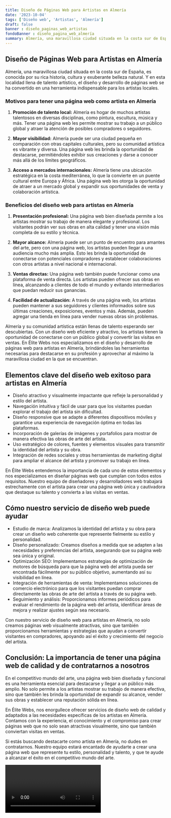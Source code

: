 ```yaml
---
title: Diseño de Páginas Web para Artistas en Almería
date: '2023-10-04'
tags: ['Diseño web', 'Artistas', 'Almería']
draft: false
banner : diseño_paginas_web_artistas
fondoBanner : diseño_pagina_web_almería
summary: Almería, una maravillosa ciudad situada en la costa sur de España, es conocida por su rica historia, cultura y exuberante belleza natural. Y en esta localidad llena de talento artístico, el diseño y desarrollo de páginas web se ha convertido en una herramienta indispensable para los artistas locales.
---
```


## Diseño de Páginas Web para Artistas en Almería

Almería, una maravillosa ciudad situada en la costa sur de España, es conocida por su rica historia, cultura y exuberante belleza natural. Y en esta localidad llena de talento artístico, el diseño y desarrollo de páginas web se ha convertido en una herramienta indispensable para los artistas locales.

### Motivos para tener una página web como artista en Almería

1. **Promoción de talento local:** Almería es hogar de muchos artistas talentosos en diversas disciplinas, como pintura, escultura, música y más. Tener una página web les permite mostrar su trabajo a un público global y atraer la atención de posibles compradores o seguidores.

2. **Mayor visibilidad:** Almería puede ser una ciudad pequeña en comparación con otras capitales culturales, pero su comunidad artística es vibrante y diversa. Una página web les brinda la oportunidad de destacarse, permitiéndoles exhibir sus creaciones y darse a conocer más allá de los límites geográficos.

3. **Acceso a mercados internacionales:** Almería tiene una ubicación estratégica en la costa mediterránea, lo que la convierte en un puente cultural entre Europa y África. Una página web les otorga la oportunidad de atraer a un mercado global y expandir sus oportunidades de venta y colaboración artística.

### Beneficios del diseño web para artistas en Almería

1. **Presentación profesional:** Una página web bien diseñada permite a los artistas mostrar su trabajo de manera elegante y profesional. Los visitantes podrán ver sus obras en alta calidad y tener una visión más completa de su estilo y técnica.

2. **Mayor alcance:** Almería puede ser un punto de encuentro para amantes del arte, pero con una página web, los artistas pueden llegar a una audiencia mucho más amplia. Esto les brinda la oportunidad de conectarse con potenciales compradores y establecer colaboraciones con otros artistas a nivel nacional e internacional.

3. **Ventas directas:** Una página web también puede funcionar como una plataforma de venta directa. Los artistas pueden ofrecer sus obras en línea, alcanzando a clientes de todo el mundo y evitando intermediarios que puedan reducir sus ganancias.

4. **Facilidad de actualización:** A través de una página web, los artistas pueden mantener a sus seguidores y clientes informados sobre sus últimas creaciones, exposiciones, eventos y más. Además, pueden agregar una tienda en línea para vender nuevas obras sin problemas.

Almería y su comunidad artística están llenas de talento esperando ser descubiertas. Con un diseño web eficiente y atractivo, los artistas tienen la oportunidad de conectarse con un público global y convertir las visitas en ventas. En Élite Webs nos especializamos en el diseño y desarrollo de páginas web para artistas en Almería, brindándoles las herramientas necesarias para destacarse en su profesión y aprovechar al máximo la maravillosa ciudad en la que se encuentran.

<GifSeo />

<Cta />

## Elementos clave del diseño web exitoso para artistas en Almería

- Diseño atractivo y visualmente impactante que refleje la personalidad y estilo del artista.
- Navegación intuitiva y fácil de usar para que los visitantes puedan explorar el trabajo del artista sin dificultad.
- Diseño responsive que se adapte a diferentes dispositivos móviles y garantice una experiencia de navegación óptima en todas las plataformas.
- Incorporación de galerías de imágenes y portafolios para mostrar de manera efectiva las obras de arte del artista.
- Uso estratégico de colores, fuentes y elementos visuales para transmitir la identidad del artista y su obra.
- Integración de redes sociales y otras herramientas de marketing digital para ampliar el alcance del artista y promover su trabajo en línea.

En Élite Webs entendemos la importancia de cada uno de estos elementos y nos especializamos en diseñar páginas web que cumplan con todos estos requisitos. Nuestro equipo de diseñadores y desarrolladores web trabajará estrechamente con el artista para crear una página web única y cautivadora que destaque su talento y convierta a las visitas en ventas.

## Cómo nuestro servicio de diseño web puede ayudar

- Estudio de marca: Analizamos la identidad del artista y su obra para crear un diseño web coherente que represente fielmente su estilo y personalidad.
- Diseño personalizado: Creamos diseños a medida que se adapten a las necesidades y preferencias del artista, asegurando que su página web sea única y original.
- Optimización SEO: Implementamos estrategias de optimización de motores de búsqueda para que la página web del artista pueda ser encontrada fácilmente por su público objetivo, aumentando así su visibilidad en línea.
- Integración de herramientas de venta: Implementamos soluciones de comercio electrónico para que los visitantes puedan comprar directamente las obras de arte del artista a través de su página web.
- Seguimiento y análisis: Proporcionamos informes periódicos para evaluar el rendimiento de la página web del artista, identificar áreas de mejora y realizar ajustes según sea necesario.

Con nuestro servicio de diseño web para artistas en Almería, no solo creamos páginas web visualmente atractivas, sino que también proporcionamos herramientas y estrategias que ayudan a convertir visitantes en compradores, apoyando así el éxito y crecimiento del negocio del artista.

## Conclusión: La importancia de tener una página web de calidad y de contratarnos a nosotros

En el competitivo mundo del arte, una página web bien diseñada y funcional es una herramienta esencial para destacarse y llegar a un público más amplio. No solo permite a los artistas mostrar su trabajo de manera efectiva, sino que también les brinda la oportunidad de expandir su alcance, vender sus obras y establecer una reputación sólida en línea.

En Élite Webs, nos enorgullece ofrecer servicios de diseño web de calidad y adaptados a las necesidades específicas de los artistas en Almería. Contamos con la experiencia, el conocimiento y el compromiso para crear páginas web que no solo sean atractivas visualmente, sino que también conviertan visitas en ventas.

Si estás buscando destacarte como artista en Almería, no dudes en contratarnos. Nuestro equipo estará encantado de ayudarte a crear una página web que represente tu estilo, personalidad y talento, y que te ayude a alcanzar el éxito en el competitivo mundo del arte.

<Video />

<CtaBot job='Artistas' city='Almería'/>

<Gmaps query='Almería+españa+maps' />